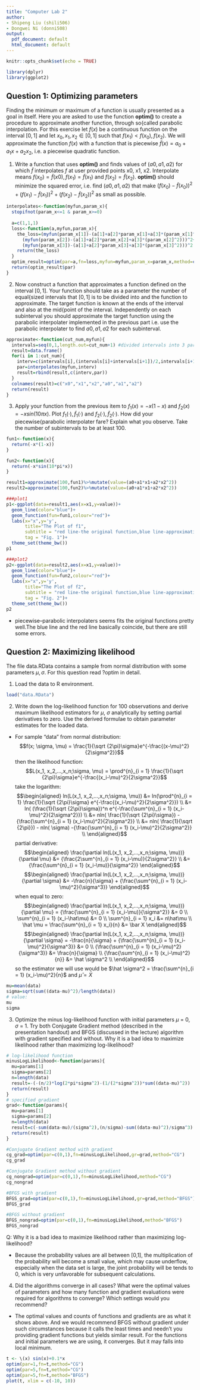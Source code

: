 ```yaml
---
title: "Computer Lab 2"
author:
- Shipeng Liu (shili506)
- Dongwei Ni (donni508)
output:
  pdf_document: default
  html_document: default
---
```




```r
knitr::opts_chunk$set(echo = TRUE)
```

```r
library(dplyr)
library(ggplot2)
```

## Question 1: Optimizing parameters

Finding the minimum or maximum of a function is usually presented as a goal in itself. Here you
are asked to use the function **optim()** to create a procedure to approximate another function,
through so{called parabolic interpolation. For this exercise let $f(x)$ be a continuous function on
the interval $[0, 1]$ and let $x_0, x_1, x_2 \in [0, 1]$   such that $f(x_1) < f(x_0), f(x_2)$. We will approximate the function $f(x)$ with a function that is piecewise $\tilde f(x) = a_0 + a_1x + a_2x_2$, i.e. a piecewise quadratic function.

1. Write a function that uses **optim()** and finds values of $(a0, a1, a2)$ for which $\tilde f$ interpolates
$f$ at user provided points x0, x1, x2. Interpolate means $f(x_0) = \tilde f(x0), f(x_1) = \tilde f(x_1)$ and
$f(x_2) = \tilde f(x_2)$. **optim()** should minimize the squared error, i.e. find $(a0, a1, a2)$ that make
$(f(x_0) - \tilde f(x_0))^2 + (f(x_1) - \tilde f(x_1))^2 + (f(x_2) - \tilde f(x_2))^2$ as small as possible.

```r
interpolates<-function(myfun,param_x){
  stopifnot(param_x<=1 & param_x>=0)
  
  a=c(1,1,1)
  loss<-function(a,myfun,param_x){
    the_loss=(myfun(param_x[1])-(a[1]+a[2]*param_x[1]+a[3]*(param_x[1]^2)))^2+
      (myfun(param_x[2])-(a[1]+a[2]*param_x[2]+a[3]*(param_x[2]^2)))^2+
      (myfun(param_x[3])-(a[1]+a[2]*param_x[3]+a[3]*(param_x[3]^2)))^2
    return(the_loss)
  }
  optim_result=optim(par=a,fn=loss,myfun=myfun,param_x=param_x,method=c("BFGS"))
  return(optim_result$par)
}
```

2. Now construct a function that approximates a function defined on the interval $[0, 1]$. Your
function should take as a parameter the number of equal{sized intervals that $[0, 1]$ is to be
divided into and the function to approximate. The target function is known at the ends of
the interval and also at the mid{point of the interval. Independently on each subinterval
you should approximate the target function using the parabolic interpolater implemented
in the previous part i.e. use the parabolic interpolater to find $a0, a1, a2$ for each subinterval.

```r
approximate<-function(cut_num,myfun){
  intervals=seq(0,1,length.out=cut_num+1) #divided intervals into 3 parts
  result=data.frame()
  for(i in 1:cut_num){
    interv=c(intervals[i],(intervals[i]+intervals[i+1])/2,intervals[i+1])
    par=interpolates(myfun,interv)
    result=rbind(result,c(interv,par))
  }
  colnames(result)=c("x0","x1","x2","a0","a1","a2")
  return(result)
}
```

3. Apply your function from the previous item to $f_1(x) = -x(1-x)$ and $f_2(x) = -x sin(10\pi x)$.
Plot $f_1(·), \tilde f_1(·)$ and $f_2(·), \tilde f_2(·)$. How did your piecewise{parabolic interpolater fare? Explain what you observe. Take the number of subintervals to be at least 100.


```r
fun1<-function(x){
  return(-x*(1-x))
}

fun2<-function(x){
  return(-x*sin(10*pi*x))
}

result1=approximate(100,fun1)%>%mutate(value=(a0+a1*x1+a2*x2^2))
result2=approximate(100,fun2)%>%mutate(value=(a0+a1*x1+a2*x2^2))

###plot1
p1<-ggplot(data=result1,aes(x=x1,y=value))+
  geom_line(color="blue")+
  geom_function(fun=fun1,colour="red")+
  labs(x="x",y='y',
       title="The Plot of f1",
       subtitle = "red line-the original function,blue line-approximation function",
       tag = "Fig. 1")+
  theme_set(theme_bw())
p1

###plot2
p2<-ggplot(data=result2,aes(x=x1,y=value))+
  geom_line(color="blue")+
  geom_function(fun=fun2,colour="red")+
  labs(x="x",y='y',
       title="The Plot of f2",
       subtitle = "red line-the original function,blue line-approximation function",
       tag = "Fig. 2")+
  theme_set(theme_bw())
p2
```

-   piecewise–parabolic interpolaters seems fits the original functions pretty well.The blue line and the red line basically coincide, but there are still some errors.

## Question 2: Maximizing likelihood

The file data.RData contains a sample from normal distribution with some parameters $\mu, \sigma$. For
this question read ?optim in detail.  

1. Load the data to R environment.
```r
load("data.RData")
```

2. Write down the log-likelihood function for 100 observations and derive maximum likelihood
estimators for $\mu$, $\sigma$ analytically by setting partial derivatives to zero. Use the derived
formulae to obtain parameter estimates for the loaded data.

- For sample "data" from normal distribution:
$$f(x; \sigma, \mu) = \frac{1}{\sqrt {2\pi}\sigma}e^{-\frac{(x-\mu)^2}{2\sigma^2}}$$
then the likelihood function:
$$L(x_1, x_2,…,x_n;\sigma, \mu) = 
\prod^{n}_{i = 1} \frac{1}{\sqrt {2\pi}\sigma}e^{-\frac{(x_i-\mu)^2}{2\sigma^2}}$$
take the logarithm:
$$\begin{aligned}
 ln(L(x_1, x_2,…,x_n;\sigma, \mu)) 
  &= ln(\prod^{n}_{i = 1} \frac{1}{\sqrt {2\pi}\sigma} e^{-\frac{(x_i-\mu)^2}{2\sigma^2}}) \\ 
  &= ln( (\frac{1}{\sqrt {2\pi}\sigma})^n e^{-\frac{\sum^{n}_{i = 1} (x_i-\mu)^2}{2\sigma^2}}) \\
  &= nln( \frac{1}{\sqrt {2\pi}\sigma}) -{\frac{\sum^{n}_{i = 1} (x_i-\mu)^2}{2\sigma^2}} \\
  &= nln( \frac{1}{\sqrt {2\pi}}) - nln( \sigma)  -{\frac{\sum^{n}_{i = 1} (x_i-\mu)^2}{2\sigma^2}} \\
\end{aligned}$$
partial derivative:
$$\begin{aligned}
\frac{\partial ln(L(x_1, x_2,…,x_n;\sigma, \mu))}{\partial \mu} 
  &= {\frac{2\sum^{n}_{i = 1} (x_i-\mu)}{2\sigma^2}} \\
  &= {\frac{\sum^{n}_{i = 1} (x_i-\mu)}{\sigma^2}}
\end{aligned}$$
$$\begin{aligned}
\frac{\partial ln(L(x_1, x_2,…,x_n;\sigma, \mu))}{\partial \sigma} 
  &= -\frac{n}{\sigma} + {\frac{\sum^{n}_{i = 1} (x_i-\mu)^2}{\sigma^3}}
\end{aligned}$$
when equal to zero:
$$\begin{aligned}
\frac{\partial ln(L(x_1, x_2,…,x_n;\sigma, \mu))}{\partial \mu} 
  = {\frac{\sum^{n}_{i = 1} (x_i-\mu)}{\sigma^2}}
  &= 0 \\
  \sum^{n}_{i = 1} (x_i-\hat\mu) &= 0 \\
  \sum^{n}_{i = 1} x_i &= n\hat\mu \\
  \hat \mu = \frac{\sum^{n}_{i = 1} x_i}{n} &= \bar X
\end{aligned}$$
$$\begin{aligned}
\frac{\partial ln(L(x_1, x_2,…,x_n;\sigma, \mu))}{\partial \sigma} 
  = -\frac{n}{\sigma} + {\frac{\sum^{n}_{i = 1} (x_i-\mu)^2}{\sigma^3}}
  &= 0 \\
  {\frac{\sum^{n}_{i = 1} (x_i-\mu)^2}{\sigma^3}} &=  \frac{n}{\sigma} \\
  {\frac{\sum^{n}_{i = 1} (x_i-\mu)^2}{n}} &=  \hat \sigma^2 \\
\end{aligned}$$
so the estimator we will use would be $\hat \sigma^2 = \frac{\sum^{n}_{i = 1} (x_i-\mu)^2}{n}$ 
and $\hat \mu = \bar X$
```r
mu=mean(data)
sigma=sqrt(sum((data-mu)^2)/length(data))
# value:
mu
sigma
```

3. Optimize the minus log-likelihood function with initial parameters $\mu$ = 0, $\sigma$ = 1. Try both
Conjugate Gradient method (described in the presentation handout) and BFGS (discussed
in the lecture) algorithm with gradient specified and without. Why it is a bad idea to
maximize likelihood rather than maximizing log-likelihood?

```r
# log-likelihood function
minusLogLikelihood<-function(params){
  mu=params[1]
  sigma=params[2]
  n=length(data)
  result=-(-(n/2)*log(2*pi*sigma^2)-(1/(2*sigma^2))*sum((data-mu)^2))
  return(result)
}
# specified gradient
grad<-function(params){
  mu=params[1]
  sigma=params[2]
  n=length(data)
  result=c(-sum(data-mu)/(sigma^2),(n/sigma)-sum((data-mu)^2)/sigma^3)
  return(result)
}

#Conjugate Gradient method with gradient
cg_grad=optim(par=c(0,1),fn=minusLogLikelihood,gr=grad,method="CG")
cg_grad

#Conjugate Gradient method without gradient
cg_nongrad=optim(par=c(0,1),fn=minusLogLikelihood,method="CG")
cg_nongrad

#BFGS with gradient
BFGS_grad=optim(par=c(0,1),fn=minusLogLikelihood,gr=grad,method="BFGS")
BFGS_grad

#BFGS without gradient
BFGS_nongrad=optim(par=c(0,1),fn=minusLogLikelihood,method="BFGS")
BFGS_nongrad
```
Q:  Why it is a bad idea to maximize likelihood rather than maximizing log-likelihood?  

-   Because the probability values are all between [0,1], the multiplication of the probability will become a small value, which may cause underflow, especially when the data set is large, the joint probability will be tends to 0, which is very unfavorable for subsequent calculations.

4. Did the algorithms converge in all cases? What were the optimal values of parameters
and how many function and gradient evaluations were required for algorithms to converge?
Which settings would you recommend?

- The optimal values and counts of functions and gradients are as what it shows above.
And we would recommend BFGS without gradient under such circumstances because it calls the least times and needn't you providing gradient functions but yields similar result.
For the functions and initial parameters we are using, it converges.
But it may falls into local minimum.

```r
t <- \(x) sin(x)+0.1*x
optim(par=1,fn=t,method="CG")
optim(par=5,fn=t,method="CG")
optim(par=5,fn=t,method="BFGS")
plot(t, xlim = c(-10, 10))
```

